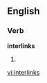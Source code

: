 
==English==

===Verb===
'''interlinks'''

# {{third-person singular of|[[interlink]]}}

[[vi:interlinks]]